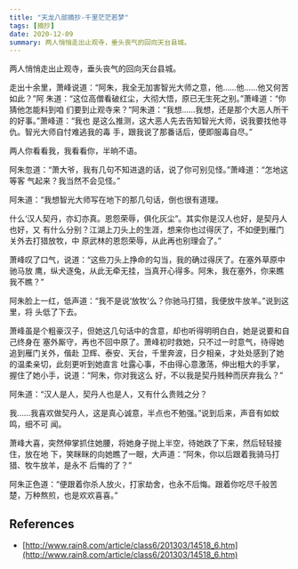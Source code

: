 ```yaml
---
title: "天龙八部摘抄-千里茫茫若梦"
tags: [摘抄]
date: 2020-12-09
summary: 两人悄悄走出止观寺，垂头丧气的回向天台县城。
---
```


两人悄悄走出止观寺，垂头丧气的回向天台县城。

走出十余里，萧峰说道：“阿朱，我全无加害智光大师之意，他……他……他又何苦如此？”阿
朱道：“这位高僧看破红尘，大彻大悟，原已无生死之别。”萧峰道：“你猜他怎能料到咱
们要到止观寺来？”阿朱道：“我想……我想，还是那个大恶人所干的好事。”萧峰道：“我也
是这么推测，这大恶人先去告知智光大师，说我要找他寻仇。智光大师自忖难逃我的毒
手，跟我说了那番话后，便即服毒自尽。”

两人你看看我，我看看你，半晌不语。

阿朱忽道：“萧大爷，我有几句不知进退的话，说了你可别见怪。”萧峰道：“怎地这等客
气起来？我当然不会见怪。”

阿朱道：“我想智光大师写在地下的那几句话，倒也很有道理。

什么‘汉人契丹，亦幻亦真。恩怨荣辱，俱化灰尘”。其实你是汉人也好，是契丹人也好，又
有什么分别？江湖上刀头上的生涯，想来你也过得厌了，不如便到雁门关外去打猎放牧，中
原武林的恩怨荣辱，从此再也别理会了。”

萧峰叹了口气，说道：“这些刀头上挣命的勾当，我的确过得厌了。在塞外草原中驰马放
鹰，纵犬逐兔，从此无牵无挂，当真开心得多。阿朱，我在塞外，你来瞧我不瞧？”

阿朱脸上一红，低声道：“我不是说‘放牧’么？你驰马打猎，我便放牛放羊。”说到这里，将
头低了下去。

萧峰虽是个粗豪汉子，但她这几句话中的含意，却也听得明明白白，她是说要和自己终身在
塞外厮守，再也不回中原了。萧峰初时救她，只不过一时意气，待得她追到雁门关外，偕赴
卫辉、泰安、天台，千里奔波，日夕相亲，才处处感到了她的温柔亲切，此刻更听到她直言
吐露心事，不由得心意激荡，伸出粗大的手掌，握住了她小手，说道：“阿朱，你对我这么
好，不以我是契丹贱种而厌弃我么？”

阿朱道：“汉人是人，契丹人也是人，又有什么贵贱之分？

我……我喜欢做契丹人，这是真心诚意，半点也不勉强。”说到后来，声音有如蚊鸣，细不可
闻。

萧峰大喜，突然伸掌抓住她腰，将她身子抛上半空，待她跌了下来，然后轻轻接住，放在地
下，笑眯眯的向她瞧了一眼，大声道：“阿朱，你以后跟着我骑马打猎、牧牛放羊，是永不
后悔的了？”

阿朱正色道：“便跟着你杀人放火，打家劫舍，也永不后悔。跟着你吃尽千般苦楚，万种熬煎，也是欢欢喜喜。”

## References

- [http://www.rain8.com/article/class6/201303/14518_6.htm](http://www.rain8.com/article/class6/201303/14518_6.htm)